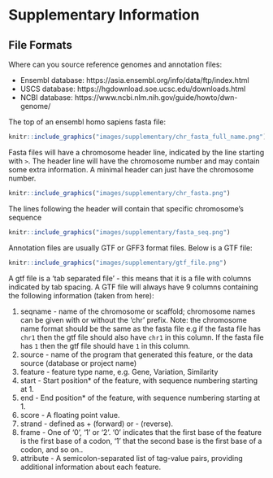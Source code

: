 # Supplementary Information


## File Formats

Where can you source reference genomes and annotation files:

* Ensembl database: https://asia.ensembl.org/info/data/ftp/index.html
* USCS database: https://hgdownload.soe.ucsc.edu/downloads.html
* NCBI database: https://www.ncbi.nlm.nih.gov/guide/howto/dwn-genome/

The top of an ensembl homo sapiens fasta file:

```r
knitr::include_graphics("images/supplementary/chr_fasta_full_name.png")
```

Fasta files will have a chromosome header line, indicated by the line starting with `>`. The header line will have the chromosome number and may contain some extra information. A minimal header can just have the chromosome number.

```r
knitr::include_graphics("images/supplementary/chr_fasta.png")
```

The lines following the header will contain that specific chromosome’s sequence

```r
knitr::include_graphics("images/supplementary/fasta_seq.png")
```

Annotation files are usually GTF or GFF3 format files. Below is a GTF file:

```r
knitr::include_graphics("images/supplementary/gtf_file.png")
```

A gtf file is a 'tab separated file'  - this means that it is a file with columns indicated by tab spacing. A GTF file will always have 9 columns containing the following information (taken from here): 

1. seqname - name of the chromosome or scaffold; chromosome names can be given with or without the 'chr' prefix. Note: the chromosome name format should be the same as the fasta file e.g if the fasta file has `chr1` then the gtf file should also have `chr1` in this column. If the fasta file has `1` then the gtf file should have `1` in this column. 
2. source - name of the program that generated this feature, or the data source (database or project name)
3. feature - feature type name, e.g. Gene, Variation, Similarity
4. start - Start position* of the feature, with sequence numbering starting at 1.
5. end - End position* of the feature, with sequence numbering starting at 1.
6. score - A floating point value.
7. strand - defined as + (forward) or - (reverse).
8. frame - One of '0', '1' or '2'. '0' indicates that the first base of the feature is the first base of a codon, '1' that the second base is the first base of a codon, and so on..
9. attribute - A semicolon-separated list of tag-value pairs, providing additional information about each feature.
